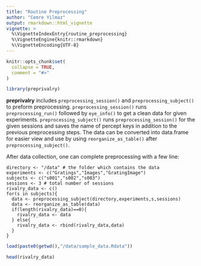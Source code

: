 ```yaml
---
title: "Routine Preprocessing"
author: "Cemre Yilmaz"
output: rmarkdown::html_vignette
vignette: >
  %\VignetteIndexEntry{routine_preprocessing}
  %\VignetteEngine{knitr::rmarkdown}
  %\VignetteEncoding{UTF-8}
---
```


```r
knitr::opts_chunk$set(
  collapse = TRUE,
  comment = "#>"
)
```

```r
library(preprivalry)
```
**preprivalry** includes ```preprocessing_session()``` and ```preprocessing_subject()``` to preform preprocessing. ```preprocessing_session()``` runs ```preprocessing_run()``` followed by ```eye_info()``` to get a clean data for given experiments. ```preprocessing_subject()``` runs ```preprocessing_session()``` for the given sessions and saves the name of percept keys in addition to the previous preprocessing steps. The data can be converted into data.frame for easier view and use by using ```reorganize_as_table()``` after ```preprocessing_subject()```.

After data collection, one can complete preprocessing with a few line:

```
directory <- "/data" # the folder which contains the data
experiments <- c("Gratings","Images","GratingImage") 
subjects <- c("s001","s002","s003")
sessions <- 3 # total number of sessions
rivalry_data <- c()
for(s in subjects){
  data <- preprocessing_subject(directory,experiments,s,sessions)
  data <- reorganize_as_table(data)
  if(length(rivalry_data)==0){
    rivalry_data <- data
  } else{
    rivalry_data <- rbind(rivalry_data,data)
  }
}
```
```r
load(paste0(getwd(),"/data/sample_data.Rdata"))
```
```r
head(rivalry_data)
```
